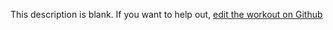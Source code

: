 
  This description is blank. If you want to help out, [edit the workout on Github](https://www.github.com/LiftArcade/exercises/blob/main/exercises/barbell-one-arm-bicep-curl-description.mdx)
